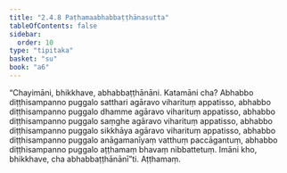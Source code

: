 ```yaml
---
title: "2.4.8 Paṭhamaabhabbaṭṭhānasutta"
tableOfContents: false
sidebar:
  order: 10
type: "tipitaka"
basket: "su"
book: "a6"
---
```



<DynamicBreadcrumb />

<Division number="92" book="a6">

<Paragraph number="703" book="a6">
“Chayimāni, bhikkhave, abhabbaṭṭhānāni. Katamāni cha? Abhabbo diṭṭhisampanno puggalo satthari agāravo viharituṃ appatisso, abhabbo diṭṭhisampanno puggalo dhamme agāravo viharituṃ appatisso, abhabbo diṭṭhisampanno puggalo saṃghe agāravo viharituṃ appatisso, abhabbo diṭṭhisampanno puggalo sikkhāya agāravo viharituṃ appatisso, abhabbo diṭṭhisampanno puggalo anāgamanīyaṃ vatthuṃ paccāgantuṃ, abhabbo diṭṭhisampanno puggalo aṭṭhamaṃ bhavaṃ nibbattetuṃ. Imāni kho, bhikkhave, cha abhabbaṭṭhānānī”ti.

</Paragraph>
</Division>

<Paragraph number="704" type="center" book="a6">
Aṭṭhamaṃ.
</Paragraph>